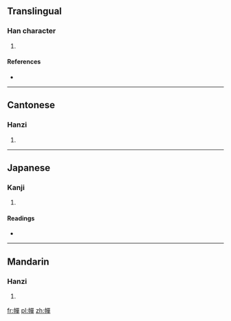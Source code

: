 ==Translingual==

===Han character===
{{Han char|rn=50|rad=巾|as=12|sn=15|four=4625<sub>6</sub>|canj=中月口口十 (LBRRJ)}}

# {{defn|Han|sort=巾12}}

====References====
* {{Han ref|kx=0336.150|dkj=09074|dj=0643.150|hdz=10754.050|uh=5E5D|ud=24157|bh=E56F|bd=58735}}

----

==Cantonese==

===Hanzi===
{{yue-hanzi|jyut=|y=chin2}}

# {{defn|Cantonese|sort=巾12}}

----

==Japanese==

===Kanji===
{{ja-kanji|grade=|rs=巾12}}

# {{defn|Japanese|sort=巾12}}

====Readings====
* {{ja-readings|on=[[せん]] (sen), [[たん]] (tan)|kun=}}

----

==Mandarin==

===Hanzi===
{{cmn-hanzi|pin=[[chǎn]] ([[chan3]]), [[zhuàng]] ([[zhuang4]])|wg=ch'an<sup>3</sup>, chuang<sup>4</sup>}}

# {{defn|Mandarin|sort=巾12}}

[[fr:幝]]
[[pl:幝]]
[[zh:幝]]